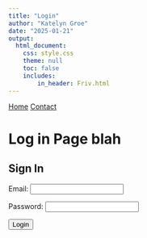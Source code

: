 ```yaml
---
title: "Login"
author: "Katelyn Groe"
date: "2025-01-21"
output:
  html_document:
    css: style.css
    theme: null
    toc: false
    includes: 
        in_header: Friv.html
---
```


<nav>
  <a href="index.html">Home</a>
  <a href="contact.html">Contact</a>
</nav>

# Log in Page blah


<h2>Sign In</h2>

<label for="email">Email:</label>
<input type="email" id="email" required><br>

<label for="password">Password:</label>
<input type="password" id="password" required><br>

<button onclick="checkLogin()">Login</button>

<script>
// Define users with their emails, passwords, and assigned pages
const users = {
  "kgroe@iastate.edu": { password: "kgroe", page: "Modules.html" },
  "rhuffman@iastate.edu": { password: "rhuffman", page: "rhuffman.html" },
  "user3@example.com": { password: "password3", page: "user3.html" },
  // Add more users as needed
};

// Function to check email & password and redirect
function checkLogin() {
  var email = document.getElementById("email").value.trim().toLowerCase();
  var password = document.getElementById("password").value;

  if (users.hasOwnProperty(email) && users[email].password === password) {
    var expirationTime = Date.now() + 12 * 60 * 60 * 1000; // 12 hours
    localStorage.setItem("access", email);
    localStorage.setItem("expiration", expirationTime);
    window.location.href = users[email].page; // Redirect to user page
  } else {
    alert("Incorrect email or password. Try again.");
  }
}

// Check session expiration and redirect if needed
window.onload = function() {
  var email = localStorage.getItem("access");
  var expiration = localStorage.getItem("expiration");

  // Get the current page name (e.g., "Modules.html", "Login.html")
  var currentPage = window.location.pathname.split("/").pop();

  // If session expired, clear storage and redirect to login (but not on Login.html)
  if (!email || !expiration || Date.now() > expiration) {
    localStorage.removeItem("access");
    localStorage.removeItem("expiration");
    
    if (currentPage !== "Login.html") {
      window.location.href = "Login.html"; // Redirect only on protected pages
    }
  }
};
</script>






